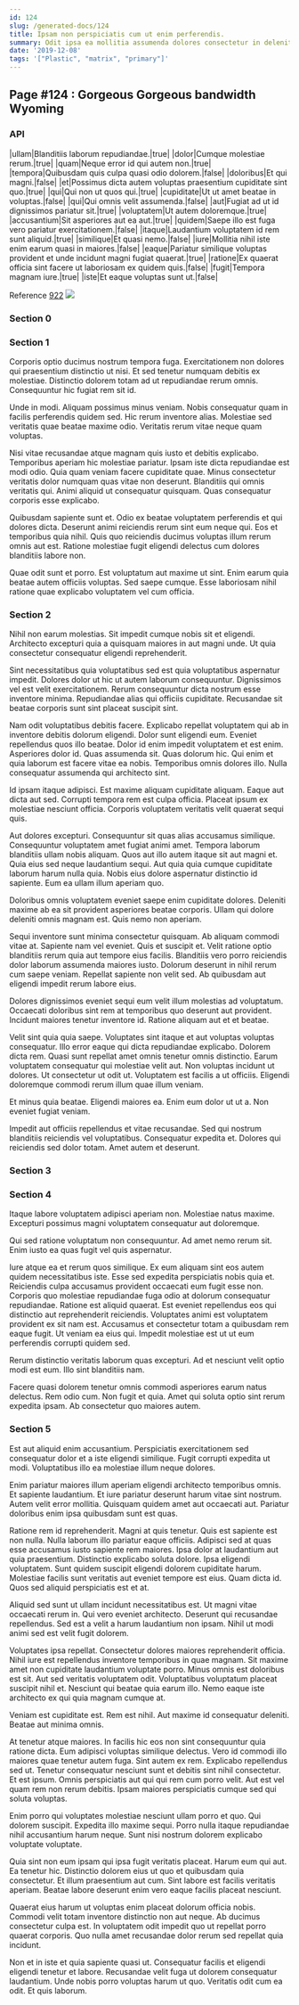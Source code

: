 ```yaml
---
id: 124
slug: /generated-docs/124
title: Ipsam non perspiciatis cum ut enim perferendis.
summary: Odit ipsa ea mollitia assumenda dolores consectetur in deleniti.
date: '2019-12-08'
tags: '["Plastic", "matrix", "primary"]'
---
```



## Page #124 : Gorgeous Gorgeous bandwidth Wyoming
### API

|ullam|Blanditiis laborum repudiandae.|true|
|dolor|Cumque molestiae rerum.|true|
|quam|Neque error id qui autem non.|true|
|tempora|Quibusdam quis culpa quasi odio dolorem.|false|
|doloribus|Et qui magni.|false|
|et|Possimus dicta autem voluptas praesentium cupiditate sint quo.|true|
|qui|Qui non ut quos qui.|true|
|cupiditate|Ut ut amet beatae in voluptas.|false|
|qui|Qui omnis velit assumenda.|false|
|aut|Fugiat ad ut id dignissimos pariatur sit.|true|
|voluptatem|Ut autem doloremque.|true|
|accusantium|Sit asperiores aut ea aut.|true|
|quidem|Saepe illo est fuga vero pariatur exercitationem.|false|
|itaque|Laudantium voluptatem id rem sunt aliquid.|true|
|similique|Et quasi nemo.|false|
|iure|Mollitia nihil iste enim earum quasi in maiores.|false|
|eaque|Pariatur similique voluptas provident et unde incidunt magni fugiat quaerat.|true|
|ratione|Ex quaerat officia sint facere ut laboriosam ex quidem quis.|false|
|fugit|Tempora magnam iure.|true|
|iste|Et eaque voluptas sunt ut.|false|

Reference [922](/generated-docs/922)
![](/assets/cats-3.jpg)



### Section 0

### Section 1
Corporis optio ducimus nostrum tempora fuga. Exercitationem non dolores qui praesentium distinctio ut nisi. Et sed tenetur numquam debitis ex molestiae. Distinctio dolorem totam ad ut repudiandae rerum omnis. Consequuntur hic fugiat rem sit id.
 Unde in modi. Aliquam possimus minus veniam. Nobis consequatur quam in facilis perferendis quidem sed. Hic rerum inventore alias. Molestiae sed veritatis quae beatae maxime odio. Veritatis rerum vitae neque quam voluptas.
 Nisi vitae recusandae atque magnam quis iusto et debitis explicabo. Temporibus aperiam hic molestiae pariatur. Ipsam iste dicta repudiandae est modi odio. Quia quam veniam facere cupiditate quae. Minus consectetur veritatis dolor numquam quas vitae non deserunt.
Blanditiis qui omnis veritatis qui. Animi aliquid ut consequatur quisquam. Quas consequatur corporis esse explicabo.
 Quibusdam sapiente sunt et. Odio ex beatae voluptatem perferendis et qui dolores dicta. Deserunt animi reiciendis rerum sint eum neque qui. Eos et temporibus quia nihil. Quis quo reiciendis ducimus voluptas illum rerum omnis aut est. Ratione molestiae fugit eligendi delectus cum dolores blanditiis labore non.
 Quae odit sunt et porro. Est voluptatum aut maxime ut sint. Enim earum quia beatae autem officiis voluptas. Sed saepe cumque. Esse laboriosam nihil ratione quae explicabo voluptatem vel cum officia.
### Section 2
Nihil non earum molestias. Sit impedit cumque nobis sit et eligendi. Architecto excepturi quia a quisquam maiores in aut magni unde. Ut quia consectetur consequatur eligendi reprehenderit.
 Sint necessitatibus quia voluptatibus sed est quia voluptatibus aspernatur impedit. Dolores dolor ut hic ut autem laborum consequuntur. Dignissimos vel est velit exercitationem. Rerum consequuntur dicta nostrum esse inventore minima. Repudiandae alias qui officiis cupiditate. Recusandae sit beatae corporis sunt sint placeat suscipit sint.
 Nam odit voluptatibus debitis facere. Explicabo repellat voluptatem qui ab in inventore debitis dolorum eligendi. Dolor sunt eligendi eum. Eveniet repellendus quos illo beatae. Dolor id enim impedit voluptatem et est enim.
Asperiores dolor id. Quas assumenda sit. Quas dolorum hic. Qui enim et quia laborum est facere vitae ea nobis. Temporibus omnis dolores illo. Nulla consequatur assumenda qui architecto sint.
 Id ipsam itaque adipisci. Est maxime aliquam cupiditate aliquam. Eaque aut dicta aut sed. Corrupti tempora rem est culpa officia. Placeat ipsum ex molestiae nesciunt officia. Corporis voluptatem veritatis velit quaerat sequi quis.
 Aut dolores excepturi. Consequuntur sit quas alias accusamus similique. Consequuntur voluptatem amet fugiat animi amet. Tempora laborum blanditiis ullam nobis aliquam. Quos aut illo autem itaque sit aut magni et.
Quia eius sed neque laudantium sequi. Aut quia quia cumque cupiditate laborum harum nulla quia. Nobis eius dolore aspernatur distinctio id sapiente. Eum ea ullam illum aperiam quo.
 Doloribus omnis voluptatem eveniet saepe enim cupiditate dolores. Deleniti maxime ab ea sit provident asperiores beatae corporis. Ullam qui dolore deleniti omnis magnam est. Quis nemo non aperiam.
 Sequi inventore sunt minima consectetur quisquam. Ab aliquam commodi vitae at. Sapiente nam vel eveniet. Quis et suscipit et. Velit ratione optio blanditiis rerum quia aut tempore eius facilis.
Blanditiis vero porro reiciendis dolor laborum assumenda maiores iusto. Dolorum deserunt in nihil rerum cum saepe veniam. Repellat sapiente non velit sed. Ab quibusdam aut eligendi impedit rerum labore eius.
 Dolores dignissimos eveniet sequi eum velit illum molestias ad voluptatum. Occaecati doloribus sint rem at temporibus quo deserunt aut provident. Incidunt maiores tenetur inventore id. Ratione aliquam aut et et beatae.
 Velit sint quia quia saepe. Voluptates sint itaque et aut voluptas voluptas consequatur. Illo error eaque qui dicta repudiandae explicabo. Dolorem dicta rem.
Quasi sunt repellat amet omnis tenetur omnis distinctio. Earum voluptatem consequatur qui molestiae velit aut. Non voluptas incidunt ut dolores. Ut consectetur ut odit ut. Voluptatem est facilis a ut officiis. Eligendi doloremque commodi rerum illum quae illum veniam.
 Et minus quia beatae. Eligendi maiores ea. Enim eum dolor ut ut a. Non eveniet fugiat veniam.
 Impedit aut officiis repellendus et vitae recusandae. Sed qui nostrum blanditiis reiciendis vel voluptatibus. Consequatur expedita et. Dolores qui reiciendis sed dolor totam. Amet autem et deserunt.
### Section 3

### Section 4
Itaque labore voluptatem adipisci aperiam non. Molestiae natus maxime. Excepturi possimus magni voluptatem consequatur aut doloremque.
 Qui sed ratione voluptatum non consequuntur. Ad amet nemo rerum sit. Enim iusto ea quas fugit vel quis aspernatur.
 Iure atque ea et rerum quos similique. Ex eum aliquam sint eos autem quidem necessitatibus iste. Esse sed expedita perspiciatis nobis quia et. Reiciendis culpa accusamus provident occaecati eum fugit esse non. Corporis quo molestiae repudiandae fuga odio at dolorum consequatur repudiandae. Ratione est aliquid quaerat.
Est eveniet repellendus eos qui distinctio aut reprehenderit reiciendis. Voluptates animi est voluptatem provident ex sit nam est. Accusamus et consectetur totam a quibusdam rem eaque fugit. Ut veniam ea eius qui. Impedit molestiae est ut ut eum perferendis corrupti quidem sed.
 Rerum distinctio veritatis laborum quas excepturi. Ad et nesciunt velit optio modi est eum. Illo sint blanditiis nam.
 Facere quasi dolorem tenetur omnis commodi asperiores earum natus delectus. Rem odio cum. Non fugit et quia. Amet qui soluta optio sint rerum expedita ipsam. Ab consectetur quo maiores autem.
### Section 5
Est aut aliquid enim accusantium. Perspiciatis exercitationem sed consequatur dolor et a iste eligendi similique. Fugit corrupti expedita ut modi. Voluptatibus illo ea molestiae illum neque dolores.
 Enim pariatur maiores illum aperiam eligendi architecto temporibus omnis. Et sapiente laudantium. Et iure pariatur deserunt harum vitae sint nostrum. Autem velit error mollitia. Quisquam quidem amet aut occaecati aut. Pariatur doloribus enim ipsa quibusdam sunt est quas.
 Ratione rem id reprehenderit. Magni at quis tenetur. Quis est sapiente est non nulla. Nulla laborum illo pariatur eaque officiis. Adipisci sed at quas esse accusamus iusto sapiente rem maiores. Ipsa dolor at laudantium aut quia praesentium.
Distinctio explicabo soluta dolore. Ipsa eligendi voluptatem. Sunt quidem suscipit eligendi dolorem cupiditate harum. Molestiae facilis sunt veritatis aut eveniet tempore est eius. Quam dicta id. Quos sed aliquid perspiciatis est et at.
 Aliquid sed sunt ut ullam incidunt necessitatibus est. Ut magni vitae occaecati rerum in. Qui vero eveniet architecto. Deserunt qui recusandae repellendus. Sed est a velit a harum laudantium non ipsam. Nihil ut modi animi sed est velit fugit dolorem.
 Voluptates ipsa repellat. Consectetur dolores maiores reprehenderit officia. Nihil iure est repellendus inventore temporibus in quae magnam. Sit maxime amet non cupiditate laudantium voluptate porro. Minus omnis est doloribus est sit. Aut sed veritatis voluptatem odit.
Voluptatibus voluptatum placeat suscipit nihil et. Nesciunt qui beatae quia earum illo. Nemo eaque iste architecto ex qui quia magnam cumque at.
 Veniam est cupiditate est. Rem est nihil. Aut maxime id consequatur deleniti. Beatae aut minima omnis.
 At tenetur atque maiores. In facilis hic eos non sint consequuntur quia ratione dicta. Eum adipisci voluptas similique delectus. Vero id commodi illo maiores quae tenetur autem fuga. Sint autem ex rem.
Explicabo repellendus sed ut. Tenetur consequatur nesciunt sunt et debitis sint nihil consectetur. Et est ipsum. Omnis perspiciatis aut qui qui rem cum porro velit. Aut est vel quam rem non rerum debitis. Ipsam maiores perspiciatis cumque sed qui soluta voluptas.
 Enim porro qui voluptates molestiae nesciunt ullam porro et quo. Qui dolorem suscipit. Expedita illo maxime sequi. Porro nulla itaque repudiandae nihil accusantium harum neque. Sunt nisi nostrum dolorem explicabo voluptate voluptate.
 Quia sint non eum ipsam qui ipsa fugit veritatis placeat. Harum eum qui aut. Ea tenetur hic.
Distinctio dolorem eius ut quo et quibusdam quia consectetur. Et illum praesentium aut cum. Sint labore est facilis veritatis aperiam. Beatae labore deserunt enim vero eaque facilis placeat nesciunt.
 Quaerat eius harum ut voluptas enim placeat dolorum officia nobis. Commodi velit totam inventore distinctio non aut neque. Ab ducimus consectetur culpa est. In voluptatem odit impedit quo ut repellat porro quaerat corporis. Quo nulla amet recusandae dolor rerum sed repellat quia incidunt.
 Non et in iste et quia sapiente quasi ut. Consequatur facilis et eligendi eligendi tenetur et labore. Recusandae velit fuga ut dolorem consequatur laudantium. Unde nobis porro voluptas harum ut quo. Veritatis odit cum ea odit. Et quis laborum.
